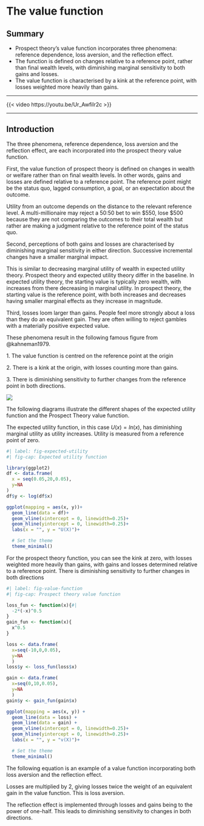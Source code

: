 # The value function

## Summary {.unnumbered}

- Prospect theory's value function incorporates three phenomena: reference dependence, loss aversion, and the reflection effect.
- The function is defined on changes relative to a reference point, rather than final wealth levels, with diminishing marginal sensitivity to both gains and losses.
- The value function is characterised by a kink at the reference point, with losses weighted more heavily than gains.

---

::: {.content-visible when-format="html"}

{{< video https://youtu.be/Ur_Awfilr2c >}}

---

:::

## Introduction

The three phenomena, reference dependence, loss aversion and the reflection effect, are each incorporated into the prospect theory value function.

First, the value function of prospect theory is defined on changes in wealth or welfare rather than on final wealth levels. In other words, gains and losses are defined relative to a reference point. The reference point might be the status quo, lagged consumption, a goal, or an expectation about the outcome.

Utility from an outcome depends on the distance to the relevant reference level. A multi-millionaire may reject a 50:50 bet to win \$550, lose \$500 because they are not comparing the outcomes to their total wealth but rather are making a judgment relative to the reference point of the status quo.

Second, perceptions of both gains and losses are characterised by diminishing marginal sensitivity in either direction. Successive incremental changes have a smaller marginal impact.

This is similar to decreasing marginal utility of wealth in expected utility theory. Prospect theory and expected utility theory differ in the baseline. In expected utility theory, the starting value is typically zero wealth, with increases from there decreasing in marginal utility. In prospect theory, the starting value is the reference point, with both increases and decreases having smaller marginal effects as they increase in magnitude.

Third, losses loom larger than gains. People feel more strongly about a loss than they do an equivalent gain. They are often willing to reject gambles with a materially positive expected value.

These phenomena result in the following famous figure from @kahneman1979.

1\. The value function is centred on the reference point at the origin

2\. There is a kink at the origin, with losses counting more than gains.

3\. There is diminishing sensitivity to further changes from the reference point in both directions.

![](img/kahneman_and_tversky_1979_figure_3.jpg)

The following diagrams illustrate the different shapes of the expected utility function and the Prospect Theory value function.

The expected utility function, in this case $U(x)=ln(x)$, has diminishing marginal utility as utility increases. Utility is measured from a reference point of zero.

```r
#| label: fig-expected-utility
#| fig-cap: Expected utility function

library(ggplot2)
df <- data.frame(
  x = seq(0.05,20,0.05),
  y=NA
)
df$y <- log(df$x)

ggplot(mapping = aes(x, y))+
  geom_line(data = df)+ 
  geom_vline(xintercept = 0, linewidth=0.25)+ 
  geom_hline(yintercept = 0, linewidth=0.25)+
  labs(x = "", y = "U(X)")+

  # Set the theme
  theme_minimal()
```

For the prospect theory function, you can see the kink at zero, with losses weighted more heavily than gains, with gains and losses determined relative to a reference point. There is diminishing sensitivity to further changes in both directions

```r
#| label: fig-value-function
#| fig-cap: Prospect theory value function

loss_fun <- function(x){#| 
  -2*(-x)^0.5
}
gain_fun <- function(x){
  x^0.5
}

loss <- data.frame(
  x=seq(-10,0,0.05),
  y=NA
  )
loss$y <- loss_fun(loss$x)

gain <- data.frame(
  x=seq(0,10,0.05),
  y=NA
  )
gain$y <- gain_fun(gain$x)

ggplot(mapping = aes(x, y)) +
  geom_line(data = loss) +
  geom_line(data = gain) + 
  geom_vline(xintercept = 0, linewidth=0.25)+ 
  geom_hline(yintercept = 0, linewidth=0.25)+
  labs(x = "", y = "v(X)")+

  # Set the theme
  theme_minimal()
```

The following equation is an example of a value function incorporating both loss aversion and the reflection effect.

\begin{equation*}
v(x)= \Bigg\{
\begin{matrix}
x^\frac{1}{2} \space \text{where} \space x \geq 0\\
-2(-x)^\frac{1}{2} \space \text{where} \space x<0
\end{matrix}
\end{equation*}

Losses are multiplied by 2, giving losses twice the weight of an equivalent gain in the value function. This is loss aversion.

The reflection effect is implemented through losses and gains being to the power of one-half. This leads to diminishing sensitivity to changes in both directions.
